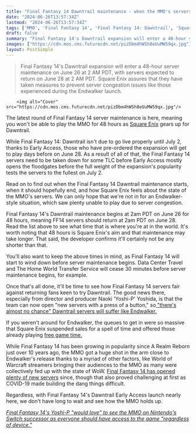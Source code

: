 ```yaml
---
title: "Final Fantasy 14 Dawntrail maintenance - when the MMO's servers go back up for patch 7.0 and Dawntrail early access"
date: "2024-06-26T13:57:34Z"
lastmod: "2024-06-26T13:57:34Z"
tags: ['MMO', 'Final Fantasy 14', 'Final Fantasy 14: Dawntrail', 'Square Enix', 'Endwalker', 'MMO Servers', 'Server Maintenance']
draft: false
summary: "Final Fantasy 14's Dawntrail expansion will enter a 48-hour server maintenance on June 26 at 2 AM PDT, with servers expected to return on June 28 at 2 AM PDT. Square Enix assures that they have taken measures to prevent server congestion issues like those experienced during the Endwalker launch."
images: ["https://cdn.mos.cms.futurecdn.net/pizDbm4hWSh8eUuMW59qx.jpg"]
layout: PostSimple
---
```

> Final Fantasy 14's Dawntrail expansion will enter a 48-hour server maintenance on June 26 at 2 AM PDT, with servers expected to return on June 28 at 2 AM PDT. Square Enix assures that they have taken measures to prevent server congestion issues like those experienced during the Endwalker launch.


        <img alt="Cover" src="https://cdn.mos.cms.futurecdn.net/pizDbm4hWSh8eUuMW59qx.jpg"/>
        
The latest round of Final Fantasy 14 server maintenance is here, meaning you won't be able to play the MMO for 48 hours as [Square Enix](https://www.gamesradar.com/tag/square_enix/) gears up for Dawntrail. 

While Final Fantasy 14: Dawntrail isn't due to go live properly until July 2, thanks to Early Access, those who have pre-ordered the expansion will get to play days before on June 28. As a result of all of that, the Final Fantasy 14 servers need to be taken down for some TLC before Early Access mostly opens the floodgates before the full weight of the expansion's popularity tests the servers to the fullest on July 2. 

Read on to find out when the Final Fantasy 14 Dawntrail maintenance starts, when it should hopefully end, and how Square Enix feels about the state of the MMO's servers. We can only hope that we're not in for an Endwalker-style situation, which saw plenty unable to play due to server congestion.



Final Fantasy 14's Dawntrail maintenance begins at 2am PDT on June 26 for 48 hours, meaning FF14 servers should return at 2am PDT on June 28. Read the list above to see what time that is where you're at in the world. It's worth noting that 48 hours is Square Enix's aim and that maintenance may take longer. That said, the developer confirms it'll certainly not be any shorter than that. 

You'll also want to keep the above times in mind, as Final Fantasy 14 will start to wind down before server maintenance begins. Data Center Travel and The Home World Transfer Service will cease 30 minutes before server maintenance begins, for example. 

Once that's all done, it'll be time to see how Final Fantasy 14 servers fair against returning fans keen to try Dawntrail. The good news there, especially from director and producer Naoki 'Yoshi-P' Yoshida, is that the team can now open "new servers with a press of a button," so[ "there's almost no chance" Dawntrail servers will suffer like Endwalker.](https://www.gamesradar.com/games/final-fantasy/final-fantasy-14s-yoshi-p-says-the-mmo-can-now-open-new-servers-with-a-press-of-a-button-so-theres-almost-no-chance-dawntrail-servers-will-suffer-like-endwalker/)

If you weren't around for Endwalker, the queues to get in were so massive that Square Enix suspended sales for a spell of time and offered those already playing [free game time.](https://www.gamesradar.com/final-fantasy-14-director-offers-seven-free-game-days-as-an-apology-for-queues/) 

While Final Fantasy 14 has been growing in popularity since A Realm Reborn just over 10 years ago, the MMO got a huge shot in the arm close to Endwalker's release thanks to a myriad of other factors, like World of Warcraft streamers bringing their audiences to the MMO as many were collectively fed up with the state of WoW. [Final Fantasy 14 has opened plenty of new servers](https://www.gamesradar.com/games/final-fantasy/final-fantasy-14-gets-more-us-worlds-as-dawntrails-launch-looms-hoping-to-avoid-the-dreadful-endwalker-queues-of-the-mmos-past/) since, though that also proved challenging at first as COVID-19 made building the dang things difficult. 

Regardless, with Final Fantasy 14's Dawntrail Early Access launch nearly here, we don't have long to wait and see how the MMO holds up.

[<em>Final Fantasy 14's Yoshi-P "would love" to see the MMO on Nintendo's Switch successor as everyone should have access to the game "regardless of device."</em>](https://www.gamesradar.com/games/final-fantasy/final-fantasy-14s-yoshi-p-would-love-to-see-the-mmo-on-nintendos-switch-successor-as-everyone-should-have-access-to-the-game-regardless-of-device/)
        